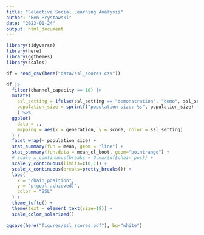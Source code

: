 ```yaml
---
title: "Selective Social Learning Analysis"
author: "Ben Prystawski"
date: "2023-01-24"
output: html_document
---
```


```r
library(tidyverse)
library(here)
library(ggthemes)
library(scales)
```

```r
df = read_csv(here("data/ssl_scores.csv"))
```

```r
df |>
  filter(channel_capacity == 10) |>
  mutate(
    ssl_setting = ifelse(ssl_setting == "demonstration", "demo", ssl_setting),
    population_size = sprintf("population size: %s", population_size)
    ) %>%
  ggplot(
    data = .,
    mapping = aes(x = generation, y = score, color = ssl_setting)
  ) +
  facet_wrap(~ population_size) + 
  stat_summary(fun = mean, geom = "line") +
  stat_summary(fun.data = mean_cl_boot, geom="pointrange") +
  # scale_x_continuous(breaks = 0:max(df$chain_pos)) +
  scale_y_continuous(limits=c(0,1)) +
  scale_x_continuous(breaks=pretty_breaks()) +
  labs(
    x = "chain position",
    y = "p(goal achieved)",
    color = "SSL"
  ) +
  theme_tufte() +
  theme(text = element_text(size=18)) +
  scale_color_solarized()
  
ggsave(here("figures/ssl_scores.pdf"), bg="white")
```